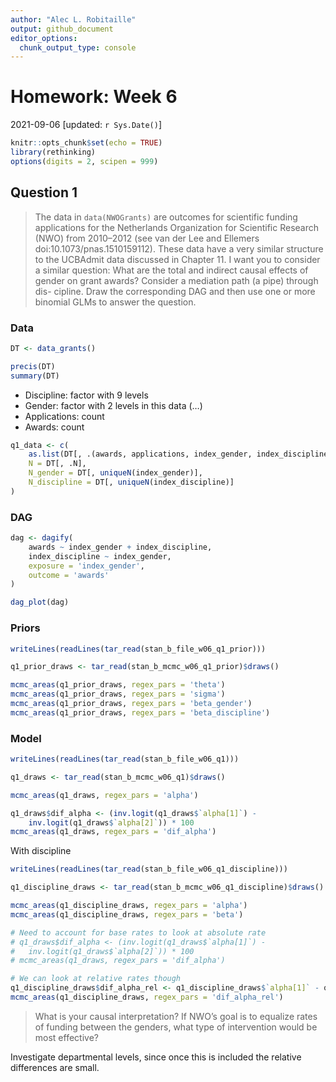 ```yaml
---
author: "Alec L. Robitaille"
output: github_document
editor_options: 
  chunk_output_type: console
---
```


# Homework: Week 6
2021-09-06 [updated: `r Sys.Date()`]

```r
knitr::opts_chunk$set(echo = TRUE)
library(rethinking)
options(digits = 2, scipen = 999)
```

## Question 1

> The data in `data(NWOGrants)` are outcomes for scientific funding applications
for the Netherlands Organization for Scientific Research (NWO) from 2010–2012
(see van der Lee and Ellemers doi:10.1073/pnas.1510159112). These data have a
very similar structure to the UCBAdmit data discussed in Chapter 11. I want you
to consider a similar question: What are the total and indirect causal effects
of gender on grant awards? Consider a mediation path (a pipe) through dis-
cipline. Draw the corresponding DAG and then use one or more binomial GLMs to
answer the question.


### Data

```r
DT <- data_grants()

precis(DT)
summary(DT)
```

* Discipline: factor with 9 levels
* Gender: factor with 2 levels in this data (...)
* Applications: count
* Awards: count


```r
q1_data <- c(
	as.list(DT[, .(awards, applications, index_gender, index_discipline)]),
	N = DT[, .N],
	N_gender = DT[, uniqueN(index_gender)],
	N_discipline = DT[, uniqueN(index_discipline)]
)
```

### DAG
```r
dag <- dagify(
	awards ~ index_gender + index_discipline,
	index_discipline ~ index_gender,
	exposure = 'index_gender',
	outcome = 'awards'
)

dag_plot(dag)
```

### Priors

```r
writeLines(readLines(tar_read(stan_b_file_w06_q1_prior)))
```


```r
q1_prior_draws <- tar_read(stan_b_mcmc_w06_q1_prior)$draws()

mcmc_areas(q1_prior_draws, regex_pars = 'theta')
mcmc_areas(q1_prior_draws, regex_pars = 'sigma')
mcmc_areas(q1_prior_draws, regex_pars = 'beta_gender')
mcmc_areas(q1_prior_draws, regex_pars = 'beta_discipline')
```

### Model

```r
writeLines(readLines(tar_read(stan_b_file_w06_q1)))
```


```r
q1_draws <- tar_read(stan_b_mcmc_w06_q1)$draws()

mcmc_areas(q1_draws, regex_pars = 'alpha')

q1_draws$dif_alpha <- (inv.logit(q1_draws$`alpha[1]`) -
	inv.logit(q1_draws$`alpha[2]`)) * 100
mcmc_areas(q1_draws, regex_pars = 'dif_alpha')
```

With discipline


```r
writeLines(readLines(tar_read(stan_b_file_w06_q1_discipline)))
```


```r
q1_discipline_draws <- tar_read(stan_b_mcmc_w06_q1_discipline)$draws()

mcmc_areas(q1_discipline_draws, regex_pars = 'alpha')
mcmc_areas(q1_discipline_draws, regex_pars = 'beta')

# Need to account for base rates to look at absolute rate
# q1_draws$dif_alpha <- (inv.logit(q1_draws$`alpha[1]`) -
# 	inv.logit(q1_draws$`alpha[2]`)) * 100
# mcmc_areas(q1_draws, regex_pars = 'dif_alpha')

# We can look at relative rates though
q1_discipline_draws$dif_alpha_rel <- q1_discipline_draws$`alpha[1]` - q1_discipline_draws$`alpha[2]`
mcmc_areas(q1_discipline_draws, regex_pars = 'dif_alpha_rel')
```

> What is your causal interpretation? If NWO’s goal is to equalize rates of
funding between the genders, what type of intervention would be most effective?

Investigate departmental levels, since once this is included the relative differences are small. 
